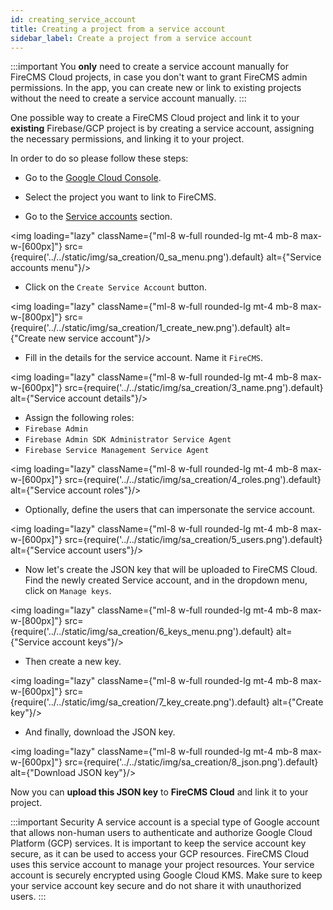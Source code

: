 ```yaml
---
id: creating_service_account
title: Creating a project from a service account
sidebar_label: Create a project from a service account
---
```


:::important
You **only** need to create a service account manually for FireCMS Cloud projects, in case you don't want
to grant FireCMS admin permissions. In the app, you can create new or link to existing projects
without the need to create a service account manually.
:::

One possible way to create a FireCMS Cloud project and link it to your **existing** Firebase/GCP project is by creating
a service account, assigning the necessary permissions, and linking it to your project.



In order to do so please follow these steps:

- Go to the [Google Cloud Console](https://console.cloud.google.com/).

- Select the project you want to link to FireCMS.

- Go to the [Service accounts](https://console.cloud.google.com/iam-admin/serviceaccounts) section.

<img
    loading="lazy"
    className={"ml-8 w-full rounded-lg mt-4 mb-8 max-w-[600px]"}
    src={require('../../static/img/sa_creation/0_sa_menu.png').default}
    alt={"Service accounts menu"}/>

- Click on the `Create Service Account` button.

<img
    loading="lazy"
    className={"ml-8 w-full rounded-lg mt-4 mb-8 max-w-[800px]"}
    src={require('../../static/img/sa_creation/1_create_new.png').default}
    alt={"Create new service account"}/>

- Fill in the details for the service account. Name it `FireCMS`.

<img
    loading="lazy"
    className={"ml-8 w-full rounded-lg mt-4 mb-8 max-w-[600px]"}
    src={require('../../static/img/sa_creation/3_name.png').default}
    alt={"Service account details"}/>

- Assign the following roles:
 - `Firebase Admin`
 - `Firebase Admin SDK Administrator Service Agent`
 - `Firebase Service Management Service Agent`

<img
    loading="lazy"
    className={"ml-8 w-full rounded-lg mt-4 mb-8 max-w-[600px]"}
    src={require('../../static/img/sa_creation/4_roles.png').default}
    alt={"Service account roles"}/>

- Optionally, define the users that can impersonate the service account.

<img
    loading="lazy"
    className={"ml-8 w-full rounded-lg mt-4 mb-8 max-w-[600px]"}
    src={require('../../static/img/sa_creation/5_users.png').default}
    alt={"Service account users"}/>

- Now let's create the JSON key that will be uploaded to FireCMS Cloud.
Find the newly created Service account, and in the dropdown menu, click on `Manage keys`.

<img
    loading="lazy"
    className={"ml-8 w-full rounded-lg mt-4 mb-8 max-w-[800px]"}
    src={require('../../static/img/sa_creation/6_keys_menu.png').default}
    alt={"Service account keys"}/>

- Then create a new key.

<img
    loading="lazy"
    className={"ml-8 w-full rounded-lg mt-4 mb-8 max-w-[600px]"}
    src={require('../../static/img/sa_creation/7_key_create.png').default}
    alt={"Create key"}/>

- And finally, download the JSON key.

<img
    loading="lazy"
    className={"ml-8 w-full rounded-lg mt-4 mb-8 max-w-[600px]"}
    src={require('../../static/img/sa_creation/8_json.png').default}
    alt={"Download JSON key"}/>

Now you can **upload this JSON key** to **FireCMS Cloud** and link it to your project.

:::important Security
A service account is a special type of Google account that allows non-human users to authenticate and authorize
Google Cloud Platform (GCP) services. It is important to keep the service account key secure, as it can be used to
access your GCP resources. FireCMS Cloud uses this service account to manage your project resources.
Your service account is securely encrypted using Google Cloud KMS.
Make sure to keep your service account key secure and do not share it with unauthorized users.
:::
